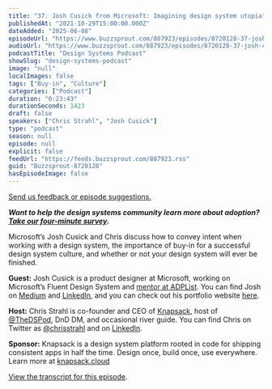 ```yaml
---
title: "37. Josh Cusick from Microsoft: Imagining design system utopia"
publishedAt: "2021-10-29T15:00:00.000Z"
dateAdded: "2025-06-08"
episodeUrl: "https://www.buzzsprout.com/887923/episodes/8720128-37-josh-cusick-from-microsoft-imagining-design-system-utopia.mp3"
audioUrl: "https://www.buzzsprout.com/887923/episodes/8720128-37-josh-cusick-from-microsoft-imagining-design-system-utopia.mp3"
podcastTitle: "Design Systems Podcast"
showSlug: "design-systems-podcast"
image: "null"
localImages: false
tags: ["Buy-in", "Culture"]
categories: ["Podcast"]
duration: "0:23:43"
durationSeconds: 1423
draft: false
speakers: ["Chris Strahl", "Josh Cusick"]
type: "podcast"
season: null
episode: null
explicit: false
feedUrl: "https://feeds.buzzsprout.com/887923.rss"
guid: "Buzzsprout-8720128"
hasEpisodeImage: false
---
```

[Send us feedback or episode suggestions.](https://www.buzzsprout.com/twilio/text_messages/887923/open_sms)

**_Want to help the design systems community learn more about adoption?_**  [**_Take our four-minute survey_**](https://knapsack-cloud.typeform.com/ds-adoption-21)**_._**  
  
Microsoft’s Josh Cusick and Chris discuss how to convey intent when working with a design system, the importance of buy-in for a successful design system culture, and whether or not your design system will ever be finished.

**Guest:** Josh Cusick is a product designer at Microsoft, working on Microsoft’s Fluent Design System and [mentor at ADPList](https://www.adplist.org/mentors/josh-cusick). You can find Josh on [Medium](https://medium.com/@joshcusick) and [LinkedIn](https://www.linkedin.com/in/joshcusick/), and you can check out his portfolio website [here](https://josh-cusick-portfolio.webflow.io/).

**Host:** Chris Strahl is co-founder and CEO of [Knapsack](https://www.knapsack.cloud/), host of [@TheDSPod](https://twitter.com/thedspod), DnD DM, and occasional river guide. You can find Chris on Twitter as [@chrisstrahl](https://twitter.com/chrisstrahl) and on [LinkedIn](https://www.linkedin.com/in/chrisstrahl/).

**Sponsor:** Knapsack is a design system platform rooted in code for shipping consistent apps in half the time. Design once, build once, use everywhere. Learn more at [knapsack.cloud](http://knapsack.cloud)

[View the transcript for this episode](https://www.knapsack.cloud/blog/josh-cusick-from-microsoft-defines-design-utopia).
